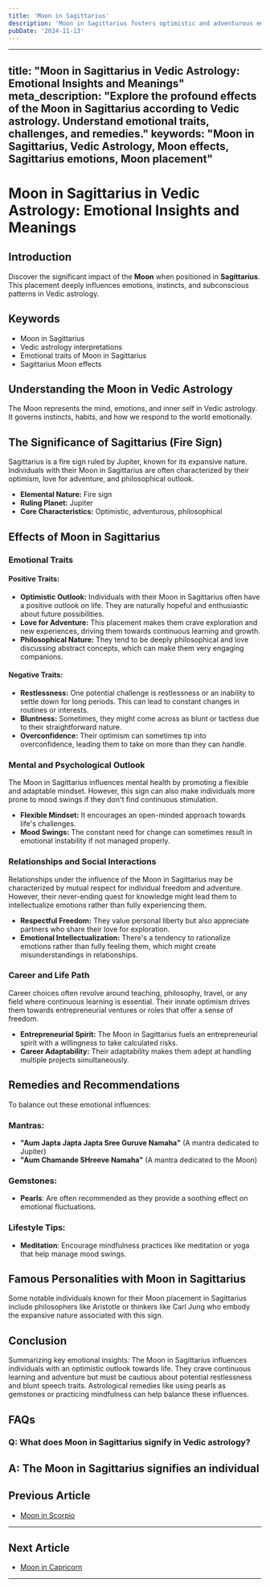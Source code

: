 ```yaml
---
title: 'Moon in Sagittarius'
description: 'Moon in Sagittarius fosters optimistic and adventurous emotions. Individuals are philosophical, freedom-loving, and have a strong desire for knowledge and exploration in Vedic Astrology'
pubDate: '2024-11-13'
---
```


---
title: "Moon in Sagittarius in Vedic Astrology: Emotional Insights and Meanings"
meta_description: "Explore the profound effects of the Moon in Sagittarius according to Vedic astrology. Understand emotional traits, challenges, and remedies."
keywords: "Moon in Sagittarius, Vedic Astrology, Moon effects, Sagittarius emotions, Moon placement"
---

# Moon in Sagittarius in Vedic Astrology: Emotional Insights and Meanings

## Introduction

Discover the significant impact of the **Moon** when positioned in **Sagittarius**. This placement deeply influences emotions, instincts, and subconscious patterns in Vedic astrology.

## Keywords

- Moon in Sagittarius
- Vedic astrology interpretations
- Emotional traits of Moon in Sagittarius
- Sagittarius Moon effects

## Understanding the Moon in Vedic Astrology

The Moon represents the mind, emotions, and inner self in Vedic astrology. It governs instincts, habits, and how we respond to the world emotionally.

## The Significance of Sagittarius (Fire Sign)

Sagittarius is a fire sign ruled by Jupiter, known for its expansive nature. Individuals with their Moon in Sagittarius are often characterized by their optimism, love for adventure, and philosophical outlook.

- **Elemental Nature:** Fire sign
- **Ruling Planet:** Jupiter
- **Core Characteristics:** Optimistic, adventurous, philosophical

## Effects of Moon in Sagittarius

### Emotional Traits

#### Positive Traits:
- **Optimistic Outlook:** Individuals with their Moon in Sagittarius often have a positive outlook on life. They are naturally hopeful and enthusiastic about future possibilities.
- **Love for Adventure:** This placement makes them crave exploration and new experiences, driving them towards continuous learning and growth.
- **Philosophical Nature:** They tend to be deeply philosophical and love discussing abstract concepts, which can make them very engaging companions.

#### Negative Traits:
- **Restlessness:** One potential challenge is restlessness or an inability to settle down for long periods. This can lead to constant changes in routines or interests.
- **Bluntness:** Sometimes, they might come across as blunt or tactless due to their straightforward nature.
- **Overconfidence:** Their optimism can sometimes tip into overconfidence, leading them to take on more than they can handle.

### Mental and Psychological Outlook

The Moon in Sagittarius influences mental health by promoting a flexible and adaptable mindset. However, this sign can also make individuals more prone to mood swings if they don't find continuous stimulation.

- **Flexible Mindset:** It encourages an open-minded approach towards life's challenges.
- **Mood Swings:** The constant need for change can sometimes result in emotional instability if not managed properly.

### Relationships and Social Interactions

Relationships under the influence of the Moon in Sagittarius may be characterized by mutual respect for individual freedom and adventure. However, their never-ending quest for knowledge might lead them to intellectualize emotions rather than fully experiencing them.

- **Respectful Freedom:** They value personal liberty but also appreciate partners who share their love for exploration.
- **Emotional Intellectualization:** There's a tendency to rationalize emotions rather than fully feeling them, which might create misunderstandings in relationships.

### Career and Life Path

Career choices often revolve around teaching, philosophy, travel, or any field where continuous learning is essential. Their innate optimism drives them towards entrepreneurial ventures or roles that offer a sense of freedom.

- **Entrepreneurial Spirit:** The Moon in Sagittarius fuels an entrepreneurial spirit with a willingness to take calculated risks.
- **Career Adaptability:** Their adaptability makes them adept at handling multiple projects simultaneously.
  
## Remedies and Recommendations

To balance out these emotional influences:

### Mantras:
- **"Aum Japta Japta Japta Sree Guruve Namaha"** (A mantra dedicated to Jupiter)
- **"Aum Chamande SHreeve Namaha"** (A mantra dedicated to the Moon)

### Gemstones:
  
- **Pearls**: Are often recommended as they provide a soothing effect on emotional fluctuations.
  
### Lifestyle Tips:
  
- **Meditation**: Encourage mindfulness practices like meditation or yoga that help manage mood swings.
  
## Famous Personalities with Moon in Sagittarius

Some notable individuals known for their Moon placement in Sagittarius include philosophers like Aristotle or thinkers like Carl Jung who embody the expansive nature associated with this sign.

## Conclusion

Summarizing key emotional insights:
The Moon in Sagittarius influences individuals with an optimistic outlook towards life. They crave continuous learning and adventure but must be cautious about potential restlessness and blunt speech traits. Astrological remedies like using pearls as gemstones or practicing mindfulness can help balance these influences.

## FAQs

### Q: What does Moon in Sagittarius signify in Vedic astrology?

A: The Moon in Sagittarius signifies an individual
---

## Previous Article
- [Moon in Scorpio](/blogs-md/0802_Moon_in_Rashi/080208_Moon_in_Scorpio.mdx)

---

## Next Article
- [Moon in Capricorn](/blogs-md/0802_Moon_in_Rashi/080210_Moon_in_Capricorn.mdx)

---
